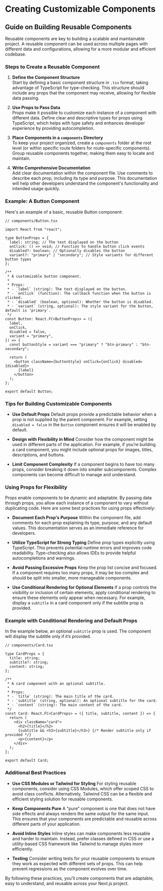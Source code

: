 # Creating Customizable Components

## Guide on Building Reusable Components

Reusable components are key to building a scalable and maintainable project. A reusable component can be used across multiple pages with different data and configurations, allowing for a more modular and efficient codebase.

### Steps to Create a Reusable Component

1. **Define the Component Structure**  
   Start by defining a basic component structure in `.tsx` format, taking advantage of TypeScript for type-checking. This structure should include any props that the component may receive, allowing for flexible data passing.

2. **Use Props to Pass Data**  
   Props make it possible to customize each instance of a component with different data. Define clear and descriptive types for props using TypeScript, which helps with type safety and enhances developer experience by providing autocompletion.

3. **Place Components in a `components` Directory**  
   To keep your project organized, create a `components` folder at the root level (or within specific route folders for route-specific components). Group reusable components together, making them easy to locate and maintain.

4. **Write Comprehensive Documentation**  
   Add clear documentation within the component file. Use comments to describe each prop, including its type and purpose. This documentation will help other developers understand the component's functionality and intended usage quickly.

### Example: A Button Component

Here's an example of a basic, reusable Button component:

```tsx
// components/Button.tsx

import React from "react";

type ButtonProps = {
  label: string; // The text displayed on the button
  onClick: () => void; // Function to handle button click events
  disabled?: boolean; // Optionally disables the button
  variant?: "primary" | "secondary"; // Style variants for different button types
};

/**
 * A customizable button component.
 *
 * Props:
 * - `label` (string): The text displayed on the button.
 * - `onClick` (function): The callback function when the button is clicked.
 * - `disabled` (boolean, optional): Whether the button is disabled.
 * - `variant` (string, optional): The style variant for the button, default is 'primary'.
 */
const Button: React.FC<ButtonProps> = ({
  label,
  onClick,
  disabled = false,
  variant = "primary",
}) => {
  const buttonStyle = variant === "primary" ? "btn-primary" : "btn-secondary";

  return (
    <button className={buttonStyle} onClick={onClick} disabled={disabled}>
      {label}
    </button>
  );
};

export default Button;
```

### Tips for Building Customizable Components

- **Use Default Props**
  Default props provide a predictable behavior when a prop is not supplied by the parent component. For example, setting `disabled = false` in the `Button` component ensures it will be enabled by default.

- **Design with Flexibility in Mind**
  Consider how the component might be used in different parts of the application. For example, if you’re building a card component, you might include optional props for images, titles, descriptions, and buttons.

- **Limit Component Complexity**
  If a component begins to have too many props, consider breaking it down into smaller subcomponents. Complex components can become difficult to manage and understand.

### Using Props for Flexibility

Props enable components to be dynamic and adaptable. By passing data through props, you allow each instance of a component to vary without duplicating code. Here are some best practices for using props effectively:

- **Document Each Prop's Purpose**
  Within the component file, add comments for each prop explaining its type, purpose, and any default values. This documentation serves as an immediate reference for developers.

- **Utilize TypeScript for Strong Typing**
  Define prop types explicitly using TypeScript. This prevents potential runtime errors and improves code readability. Type-checking also allows IDEs to provide helpful autocompletions and warnings.

- **Avoid Passing Excessive Props**
  Keep the prop list concise and focused. If a component requires too many props, it may be too complex and should be split into smaller, more manageable components.

- **Use Conditional Rendering for Optional Elements**
  If a prop controls the visibility or inclusion of certain elements, apply conditional rendering to ensure these elements only appear when necessary. For example, display a `subtitle` in a card component only if the subtitle prop is provided.

### Example with Conditional Rendering and Default Props

In the example below, an optional `subtitle` prop is used. The component will display the subtitle only if it’s provided.

```tsx
// components/Card.tsx

type CardProps = {
  title: string;
  subtitle?: string;
  content: string;
};

/**
 * A card component with an optional subtitle.
 *
 * Props:
 * - `title` (string): The main title of the card.
 * - `subtitle` (string, optional): An optional subtitle for the card.
 * - `content` (string): The main content of the card.
 */
const Card: React.FC<CardProps> = ({ title, subtitle, content }) => {
  return (
    <div className="card">
      <h2>{title}</h2>
      {subtitle && <h3>{subtitle}</h3>} {/* Render subtitle only if provided */}
      <p>{content}</p>
    </div>
  );
};

export default Card;
```

### Additional Best Practices

- **Use CSS Modules or Tailwind for Styling**
  For styling reusable components, consider using CSS Modules, which offer scoped CSS to avoid class conflicts. Alternatively, Tailwind CSS can be a flexible and efficient styling solution for reusable components.

- **Keep Components Pure**
  A "pure" component is one that does not have side effects and always renders the same output for the same input. This ensures that your components are predictable and reusable across different parts of your application.

- **Avoid Inline Styles**
  Inline styles can make components less reusable and harder to maintain. Instead, prefer classes defined in CSS or use a utility-based CSS framework like Tailwind to manage styles more efficiently.

- **Testing**
  Consider writing tests for your reusable components to ensure they work as expected with different sets of props. This can help prevent regressions as the component evolves over time.

By following these practices, you’ll create components that are adaptable, easy to understand, and reusable across your Next.js project.
